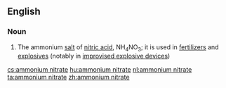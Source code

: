 ==English==

===Noun===
{{wikipedia}}
{{en-noun|head=[[ammonium]] [[nitrate]]|-}}

# {{context|inorganic compound|lang=en}} The ammonium [[salt]] of [[nitric acid]], NH<sub>4</sub>NO<sub>3</sub>; it is used in [[fertilizer]]s and [[explosive]]s (notably in [[improvised explosive device]]s)

[[cs:ammonium nitrate]]
[[hu:ammonium nitrate]]
[[nl:ammonium nitrate]]
[[ta:ammonium nitrate]]
[[zh:ammonium nitrate]]